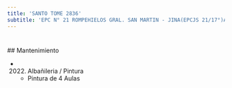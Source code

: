 ```yaml
---
title: 'SANTO TOME 2836'
subtitle: 'EPC N° 21 ROMPEHIELOS GRAL. SAN MARTIN - JINA(EPCJS 21/17°)ALICIA MOREAU DE JUSTO'
---
```


#


 ## Mantenimiento

*  (2022) Albañileria / Pintura 
    + Pintura de  4 Aulas



